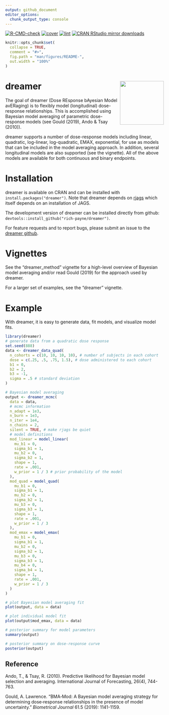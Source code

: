 ```yaml
---
output: github_document
editor_options: 
  chunk_output_type: console
---
```


<!-- README.md is generated from README.Rmd. Please edit that file -->
[![R-CMD-check](https://github.com/rich-payne/dreamer/actions/workflows/check.yaml/badge.svg)](https://github.com/rich-payne/dreamer/actions/workflows/check.yaml)
[![cover](https://github.com/rich-payne/dreamer/actions/workflows/cover.yaml/badge.svg)](https://github.com/rich-payne/dreamer/actions/workflows/cover.yaml)
[![lint](https://github.com/rich-payne/dreamer/actions/workflows/lint.yaml/badge.svg)](https://github.com/rich-payne/dreamer/actions/workflows/lint.yaml)
[![CRAN RStudio mirror downloads](https://cranlogs.r-pkg.org/badges/grand-total/dreamer?color=brightgreen)](https://r-pkg.org/pkg/dreamer)


```r
knitr::opts_chunk$set(
  collapse = TRUE,
  comment = "#>",
  fig.path = "man/figures/README-",
  out.width = "100%"
)
```
# dreamer <img src='inst/hex-dreamer.png' align="right" height="139"/>

The goal of dreamer (Dose REsponse bAyesian Model avERaging) is to flexibly model (longitudinal) dose-response relationships.  This is accomplished using Bayesian model averaging of parametric dose-response models (see Gould (2019), Ando & Tsay (2010)).

dreamer supports a number of dose-response models including linear, quadratic, 
log-linear, log-quadratic, EMAX, exponential, for use as models that
can be included in the model averaging approach.  In addition, several
longitudinal models are also supported (see the vignette).  All of the above
models are available for both continuous and binary endpoints.

# Installation

dreamer is available on CRAN and can be installed with `install.packages("dreamer")`.  Note that dreamer depends on [rjags](https://cran.r-project.org/package=rjags) which
itself depends on an installation of JAGS.

The development version of dreamer can be installed directly from github: 
`devtools::install_github("rich-payne/dreamer")`.

For feature requests and to report bugs, please submit an issue to the [dreamer github](https://github.com/rich-payne/dreamer/issues).

# Vignettes

See the "dreamer_method" vignette for a high-level overview of Bayesian model averaging and/or read Gould (2019) for the approach used by dreamer.

For a larger set of examples, see the "dreamer" vignette.

# Example

With dreamer, it is easy to generate data, fit models, and visualize model
fits.

```r
library(dreamer)
# generate data from a quadratic dose response
set.seed(888)
data <- dreamer_data_quad(
  n_cohorts = c(10, 10, 10, 10), # number of subjects in each cohort
  dose = c(.25, .5, .75, 1.5), # dose administered to each cohort
  b1 = 0,
  b2 = 2,
  b3 = -1,
  sigma = .5 # standard deviation
)

# Bayesian model averaging
output <- dreamer_mcmc(
  data = data,
  # mcmc information
  n_adapt = 1e3,
  n_burn = 1e3,
  n_iter = 1e4,
  n_chains = 2,
  silent = TRUE, # make rjags be quiet
  # model definitions
  mod_linear = model_linear(
    mu_b1 = 0,
    sigma_b1 = 1,
    mu_b2 = 0,
    sigma_b2 = 1,
    shape = 1,
    rate = .001,
    w_prior = 1 / 3 # prior probability of the model
  ),
  mod_quad = model_quad(
    mu_b1 = 0,
    sigma_b1 = 1,
    mu_b2 = 0,
    sigma_b2 = 1,
    mu_b3 = 0,
    sigma_b3 = 1,
    shape = 1,
    rate = .001,
    w_prior = 1 / 3
  ),
  mod_emax = model_emax(
    mu_b1 = 0,
    sigma_b1 = 1,
    mu_b2 = 0,
    sigma_b2 = 1,
    mu_b3 = 0,
    sigma_b3 = 1,
    mu_b4 = 0,
    sigma_b4 = 1,
    shape = 1,
    rate = .001,
    w_prior = 1 / 3
  )
)

# plot Bayesian model averaging fit
plot(output, data = data)

# plot individual model fit
plot(output$mod_emax, data = data)

# posterior summary for model parameters
summary(output)

# posterior summary on dose-response curve
posterior(output)
```

## Reference

Ando, T., & Tsay, R. (2010). Predictive likelihood for Bayesian model selection and averaging. International Journal of Forecasting, 26(4), 744-763.

Gould, A. Lawrence. "BMA‐Mod: A Bayesian model averaging strategy for determining dose‐response relationships in the presence of model uncertainty." *Biometrical Journal* 61.5 (2019): 1141-1159.


